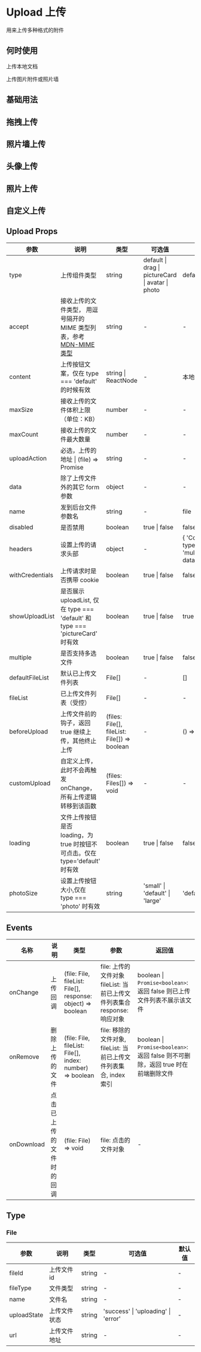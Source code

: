 # Upload 上传

用来上传多种格式的附件

## 何时使用

上传本地文档

上传图片附件或照片墙

## 基础用法


<DemoUpload />

## 拖拽上传


<DemoDrag />

## 照片墙上传


<DemoPictureWall />

## 头像上传


<DemoHead />

## 照片上传


<DemoPicture />

## 自定义上传


<DemoCustom />

## Upload Props

| 参数            | 说明                                                                                                                                               | 类型                                         | 可选值                                            | 默认值                                    |
| --------------- | -------------------------------------------------------------------------------------------------------------------------------------------------- | -------------------------------------------- | ------------------------------------------------- | ----------------------------------------- |
| type            | 上传组件类型                                                                                                                                       | string                                       | default \| drag \| pictureCard \| avatar \| photo | default                                   |
| accept          | 接收上传的文件类型， 用逗号隔开的 MIME 类型列表，参考 [MDN-MIME 类型](https://developer.mozilla.org/zh-CN/docs/Web/HTTP/Basics_of_HTTP/MIME_Types) | string                                       | -                                                 | -                                         |
| content         | 上传按钮文案，仅在 type === 'default' 的时候有效                                                                                                   | string \| ReactNode                          | -                                                 | 本地上传                                  |
| maxSize         | 接收上传的文件体积上限（单位：KB）                                                                                                                 | number                                       | -                                                 | -                                         |
| maxCount        | 接收上传的文件最大数量                                                                                                                             | number                                       | -                                                 | -                                         |
| uploadAction    | 必选，上传的地址 \| (file) => Promise                                                                                                              | string                                       | -                                                 | -                                         |
| data            | 除了上传文件外的其它 form 参数                                                                                                                     | object                                       | -                                                 | -                                         |
| name            | 发到后台文件参数名                                                                                                                                 | string                                       | -                                                 | file                                      |
| disabled        | 是否禁用                                                                                                                                           | boolean                                      | true \| false                                     | false                                     |
| headers         | 设置上传的请求头部                                                                                                                                 | object                                       | -                                                 | { 'Content-type': 'multipart/form-data' } |
| withCredentials | 上传请求时是否携带 cookie                                                                                                                          | boolean                                      | true \| false                                     | false                                     |
| showUploadList  | 是否展示 uploadList, 仅在 type === 'default' 和 type === 'pictureCard' 时有效                                                                      | boolean                                      | true \| false                                     | true                                      |
| multiple        | 是否支持多选文件                                                                                                                                   | boolean                                      | true \| false                                     | false                                     |
| defaultFileList | 默认已上传文件列表                                                                                                                                 | File[]                                       | -                                                 | []                                        |
| fileList        | 已上传文件列表（受控）                                                                                                                             | File[]                                       | -                                                 | -                                         |
| beforeUpload    | 上传文件前的钩子，返回 true 继续上传，其他终止上传                                                                                                 | (files: File[], fileList: File[]) => boolean | -                                                 | () => true                                |
| customUpload    | 自定义上传，此时不会再触发 onChange，所有上传逻辑转移到该函数                                                                                      | (files: Files[]) => void                     | -                                                 | -                                         |
| loading         | 文件上传按钮是否 loading，为 true 时按钮不可点击。仅在 type='default' 时有效                                                                       | boolean                                      | true \| false                                     | false                                     |
| photoSize       | 设置上传按钮大小,仅在 type === 'photo' 时有效                                                                                                      | string                                       | 'small' \| 'default' \| 'large'                   | 'default'                                 |

## Events

| 名称       | 说明                     | 类型                                                        | 参数                                                                                 | 返回值                                                                           |
| ---------- | ------------------------ | ----------------------------------------------------------- | ------------------------------------------------------------------------------------ | -------------------------------------------------------------------------------- |
| onChange   | 上传回调                 | (file: File, fileList: File[], response: object) => boolean | file: 上传的文件对象 <br/> fileList: 当前已上传文件列表集合 <br/> response: 响应对象 | boolean \| `Promise<boolean>`: 返回 false 则已上传文件列表不展示该文件           |
| onRemove   | 删除上传的文件           | (file: File, fileList: File[], index: number) => boolean                                     | file: 移除的文件对象, fileList: 当前已上传文件列表集合, index 索引                                                                 | boolean \| `Promise<boolean>`: 返回 false 则不可删除，返回 true 时在前端删除文件 |
| onDownload | 点击已上传的文件时的回调 | (file: File) => void                                        | file: 点击的文件对象                                                                 | -                                                                                |

## Type

### File

| 参数        | 说明         | 类型   | 可选值                              | 默认值 |
| ----------- | ------------ | ------ | ----------------------------------- | ------ |
| fileId      | 上传文件 id  | string | -                                   | -      |
| fileType    | 文件类型     | string | -                                   | -      |
| name        | 文件名       | string | -                                   | -      |
| uploadState | 上传文件状态 | string | 'success' \| 'uploading' \| 'error' | -      |
| url         | 上传文件地址 | string | -                                   | -      |
